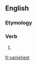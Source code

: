==English==

===Etymology===
{{suffix|vanish|est|lang=en}}

===Verb===
{{head|en|verb form}}

# {{en-archaic second-person singular of|vanish|lang=en}}

[[fr:vanishest]]